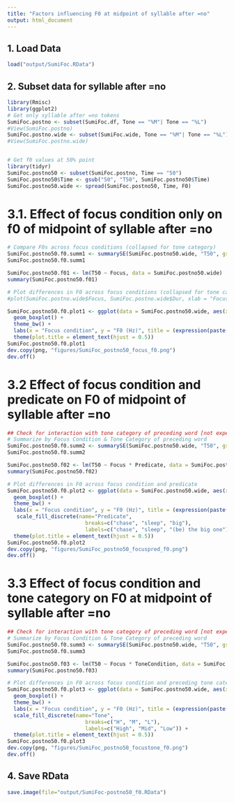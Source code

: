 ```yaml
---
title: "Factors influencing F0 at midpoint of syllable after =no"
output: html_document
---
```


## 1. Load Data
```r
load("output/SumiFoc.RData")
```

## 2. Subset data for syllable after =no
```r
library(Rmisc)
library(ggplot2)
# Get only syllable after =no tokens
SumiFoc.postno <- subset(SumiFoc.df, Tone == "%M"| Tone == "%L")
#View(SumiFoc.postno)
SumiFoc.postno.wide <- subset(SumiFoc.wide, Tone == "%M"| Tone == "%L")
#View(SumiFoc.postno.wide)


# Get f0 values at 50% point
library(tidyr)
SumiFoc.postno50 <- subset(SumiFoc.postno, Time == "50")
SumiFoc.postno50$Time <- gsub("50", "T50", SumiFoc.postno50$Time)
SumiFoc.postno50.wide <- spread(SumiFoc.postno50, Time, F0)
```

# 3.1. Effect of focus condition only on f0 of midpoint of syllable after =no
```r
# Compare F0s across focus conditions (collapsed for tone category)
SumiFoc.postno50.f0.summ1 <- summarySE(SumiFoc.postno50.wide, "T50", groupvars = "Focus", na.rm = TRUE)
SumiFoc.postno50.f0.summ1

SumiFoc.postno50.f01 <- lm(T50 ~ Focus, data = SumiFoc.postno50.wide)
summary(SumiFoc.postno50.f01)

# Plot differences in F0 across focus conditions (collapsed for tone category)
#plot(SumiFoc.postno.wide$Focus, SumiFoc.postno.wide$Dur, xlab = "Focus condition", ylab = "F0 (ms)", main = expression(paste("F0 of ", italic("=no"), " by focus condition")))

SumiFoc.postno50.f0.plot1 <- ggplot(data = SumiFoc.postno50.wide, aes(x = Focus, fill = Focus, y = T50)) +
  geom_boxplot() +
  theme_bw() +
  labs(x = "Focus condition", y = "F0 (Hz)", title = (expression(paste("F0 at midpoint of syllable following ", italic("=no"), " by focus condition")))) +
  theme(plot.title = element_text(hjust = 0.5))
SumiFoc.postno50.f0.plot1
dev.copy(png, "figures/SumiFoc_postno50_focus_f0.png")
dev.off()
```

# 3.2 Effect of focus condition and predicate on F0 of midpoint of syllable after =no
```r
## Check for interaction with tone category of preceding word [not expected]
# Summarize by Focus Condition & Tone Category of preceding word
SumiFoc.postno50.f0.summ2 <- summarySE(SumiFoc.postno50.wide, "T50", groupvars = c("Focus", "Predicate"), na.rm = TRUE)
SumiFoc.postno50.f0.summ2

SumiFoc.postno50.f02 <- lm(T50 ~ Focus * Predicate, data = SumiFoc.postno50.wide)
summary(SumiFoc.postno50.f02)

# Plot differences in F0 across focus condition and predicate
SumiFoc.postno50.f0.plot2 <- ggplot(data = SumiFoc.postno50.wide, aes(x = Focus, fill = Predicate,  y = T50)) +
  geom_boxplot() +
  theme_bw() +
  labs(x = "Focus condition", y = "F0 (Hz)", title = (expression(paste("F0 at midpoint of syllable following ", italic("=no"))))) +
   scale_fill_discrete(name="Predicate",
                         breaks=c("chase", "sleep", "big"),
                         labels=c("chase", "sleep", "(be) the big one")) +
  theme(plot.title = element_text(hjust = 0.5))
SumiFoc.postno50.f0.plot2
dev.copy(png, "figures/SumiFoc_postno50_focuspred_f0.png")
dev.off()
```

# 3.3 Effect of focus condition and tone category on F0 at midpoint of syllable after =no
```r
## Check for interaction with tone category of preceding word [not expected]
# Summarize by Focus Condition & Tone Category of preceding word
SumiFoc.postno50.f0.summ3 <- summarySE(SumiFoc.postno50.wide, "T50", groupvars = c("Focus", "ToneCondition"), na.rm = TRUE)
SumiFoc.postno50.f0.summ3

SumiFoc.postno50.f03 <- lm(T50 ~ Focus * ToneCondition, data = SumiFoc.postno50.wide)
summary(SumiFoc.postno50.f03)

# Plot differences in F0 across focus condition and preceding tone category
SumiFoc.postno50.f0.plot3 <- ggplot(data = SumiFoc.postno50.wide, aes(x = Focus, fill = ToneCondition,  y = T50)) +
  geom_boxplot() +
  theme_bw() +
  labs(x = "Focus condition", y = "F0 (Hz)", title = (expression(paste("F0 at midpoint of syllable following ", italic("=no"))))) +
  scale_fill_discrete(name="Tone",
                         breaks=c("H", "M", "L"),
                         labels=c("High", "Mid", "Low")) +
  theme(plot.title = element_text(hjust = 0.5))
SumiFoc.postno50.f0.plot3
dev.copy(png, "figures/SumiFoc_postno50_focustone_f0.png")
dev.off()
```

## 4. Save RData
```r
save.image(file="output/SumiFoc-postno50_f0.RData")
```
